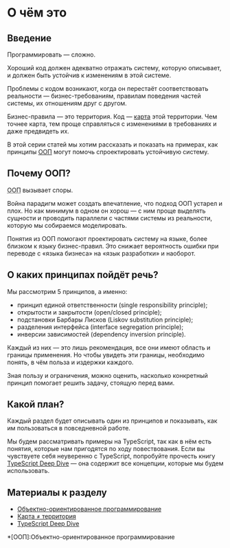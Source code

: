

# О чём это

##

<VisuallyHidden>
  <h2>Введение</h2>
</VisuallyHidden>

Программировать — сложно.

Хороший код должен адекватно отражать систему, которую описывает, и должен быть устойчив к изменениям в этой системе.

Проблемы с кодом возникают, когда он перестаёт соответствовать реальности — бизнес-требованиям, правилам поведения частей системы, их отношениям друг с другом.

Бизнес-правила — это территория. Код — [карта](https://wiki.lesswrong.com/wiki/The_map_is_not_the_territory) этой территории. Чем точнее карта, тем проще
справляться с изменениями в требованиях и даже предвидеть их.

В этой серии статей мы хотим рассказать и показать на примерах, как принципы [ООП](https://ru.wikipedia.org/wiki/Объектно-ориентированное_программирование) могут помочь спроектировать устойчивую систему.

## Почему ООП?

<p><Abbr title="Объектно-ориентированное программирование">ООП</Abbr> вызывает споры.</p>

Война парадигм может создать впечатление, что подход ООП устарел и плох. Но как минимум в одном он хорош — с ним проще выделять сущности и проводить параллели с
частями системы из реальности, которую мы собираемся моделировать.

Понятия из ООП помогают проектировать систему на языке, более близком к языку бизнес-правил. Это снижает вероятность ошибки при переводе с «языка бизнеса» на
«язык разработки» и наоборот.

## О каких принципах пойдёт речь?

Мы рассмотрим 5 принципов, а именно:

- принцип единой ответственности (single responsibility principle);
- открытости и закрытости (open/closed principle);
- подстановки Барбары Лисков (Liskov substitution principle);
- разделения интерфейса (interface segregation principle);
- инверсии зависимостей (dependency inversion principle).

Каждый из них — это лишь рекомендация, все они имеют область и границы применения. Но чтобы увидеть эти границы, необходимо понять, в чём польза и издержки
каждого.

Зная пользу и ограничения, можно оценить, насколько конкретный принцип помогает решить задачу, стоящую перед вами.

## Какой план?

Каждый раздел будет описывать один из принципов и показывать, как им пользоваться в повседневной работе.

Мы будем рассматривать примеры на TypeScript, так как в нём есть понятия, которые нам пригодятся по ходу повествования. Если вы чувствуете себя неуверенно с
TypeScript, попробуйте прочесть книгу [TypeScript Deep Dive](https://basarat.gitbooks.io/typescript/) — она содержит все концепции, которые мы будем
использовать.

## Материалы к разделу

- [Объектно-ориентированное программирование](https://en.wikipedia.org/wiki/Object-oriented_programming)
- [Карта ≠ территория](https://wiki.lesswrong.com/wiki/The_map_is_not_the_territory)
- [TypeScript Deep Dive](https://basarat.gitbooks.io/typescript/)

*[ООП]:Объектно-ориентированное программирование
